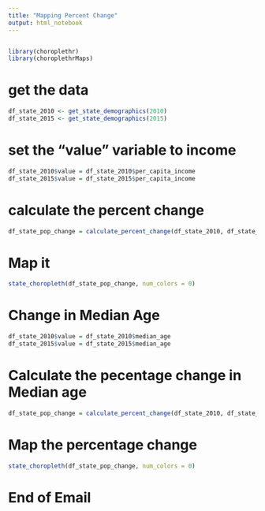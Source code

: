 ```yaml
---
title: "Mapping Percent Change"
output: html_notebook
---
```


```r

```

```r
library(choroplethr)
library(choroplethrMaps)

```

# get the data
```r

df_state_2010 <- get_state_demographics(2010)
df_state_2015 <- get_state_demographics(2015)
```

# set the "value" variable to income
```r

df_state_2010$value = df_state_2010$per_capita_income
df_state_2015$value = df_state_2015$per_capita_income
```

# calculate the percent change
```r

df_state_pop_change = calculate_percent_change(df_state_2010, df_state_2015)
```

# Map it
```r
state_choropleth(df_state_pop_change, num_colors = 0) 
```

# Change in Median Age
```r
df_state_2010$value = df_state_2010$median_age
df_state_2015$value = df_state_2015$median_age

```

# Calculate the pecentage change in Median age
```r

df_state_pop_change = calculate_percent_change(df_state_2010, df_state_2015)

```

# Map the percentage change
```r

state_choropleth(df_state_pop_change, num_colors = 0) 

```


# End of Email